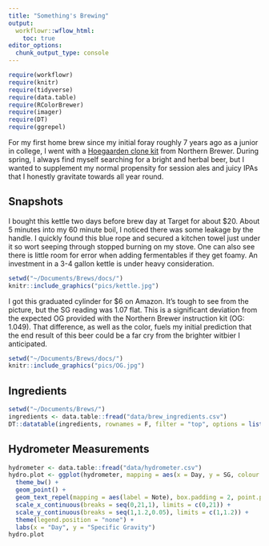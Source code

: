```yaml
---
title: "Something's Brewing"
output:
  workflowr::wflow_html:
    toc: true
editor_options:
  chunk_output_type: console
---
```


```r
require(workflowr)
require(knitr)
require(tidyverse)
require(data.table)
require(RColorBrewer)
require(imager)
require(DT)
require(ggrepel)
```

For my first home brew since my initial foray roughly 7 years ago as a junior in college, I went with a [Hoegaarden clone kit](https://www.northernbrewer.com/products/gaarden-hoe-witbier) from Northern Brewer. During spring, I always find myself searching for a bright and herbal beer, but I wanted to supplement my normal propensity for session ales and juicy IPAs that I honestly gravitate towards all year round.

## Snapshots

I bought this kettle two days before brew day at Target for about $20. About 5 minutes into my 60 minute boil, I noticed there was some leakage by the handle. I quickly found this blue rope and secured a kitchen towel just under it so wort seeping through stopped burning on my stove. One can also see there is little room for error when adding fermentables if they get foamy. An investment in a 3-4 gallon kettle is under heavy consideration.

```r
setwd("~/Documents/Brews/docs/")
knitr::include_graphics("pics/kettle.jpg")
```

I got this graduated cylinder for $6 on Amazon. It's tough to see from the picture, but the SG reading was 1.07 flat. This is a significant deviation from the expected OG provided with the Northern Brewer instruction kit (OG: 1.049). That difference, as well as the color, fuels my initial prediction that the end result of this beer could be a far cry from the brighter witbier I anticipated.

```r
setwd("~/Documents/Brews/docs/")
knitr::include_graphics("pics/OG.jpg")
```

## Ingredients
```r
setwd("~/Documents/Brews/")
ingredients <- data.table::fread("data/brew_ingredients.csv")
DT::datatable(ingredients, rownames = F, filter = "top", options = list(pageLength = 10))
```

## Hydrometer Measurements
```r
hydrometer <- data.table::fread("data/hydrometer.csv")
hydro.plot <- ggplot(hydrometer, mapping = aes(x = Day, y = SG, colour = Batch, label = Note)) + 
  theme_bw() +
  geom_point() +
  geom_text_repel(mapping = aes(label = Note), box.padding = 2, point.padding = 0.1) + 
  scale_x_continuous(breaks = seq(0,21,1), limits = c(0,21)) + 
  scale_y_continuous(breaks = seq(1,1.2,0.05), limits = c(1,1.2)) + 
  theme(legend.position = "none") + 
  labs(x = "Day", y = "Specific Gravity")
hydro.plot
```

